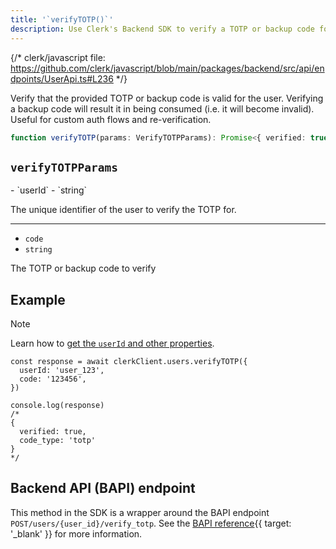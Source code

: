 ```yaml
---
title: '`verifyTOTP()`'
description: Use Clerk's Backend SDK to verify a TOTP or backup code for a user.
---
```


{/* clerk/javascript file: https://github.com/clerk/javascript/blob/main/packages/backend/src/api/endpoints/UserApi.ts#L236 */}

Verify that the provided TOTP or backup code is valid for the user. Verifying a backup code will result it in being consumed (i.e. it will become invalid). Useful for custom auth flows and re-verification.

```ts
function verifyTOTP(params: VerifyTOTPParams): Promise<{ verified: true; code_type: 'totp' }>
```

## `verifyTOTPParams`

<Properties>
  - `userId`
  - `string`

  The unique identifier of the user to verify the TOTP for.

  ---

  - `code`
  - `string`

  The TOTP or backup code to verify
</Properties>

## Example

> [!NOTE]
> Learn how to [get the `userId` and other properties](/docs/references/backend/overview#get-the-user-id-and-other-properties).

```tsx
const response = await clerkClient.users.verifyTOTP({
  userId: 'user_123',
  code: '123456',
})

console.log(response)
/*
{
  verified: true,
  code_type: 'totp'
}
*/
```

## Backend API (BAPI) endpoint

This method in the SDK is a wrapper around the BAPI endpoint `POST/users/{user_id}/verify_totp`. See the [BAPI reference](/docs/reference/backend-api/tag/Users#operation/VerifyTOTP){{ target: '_blank' }} for more information.
